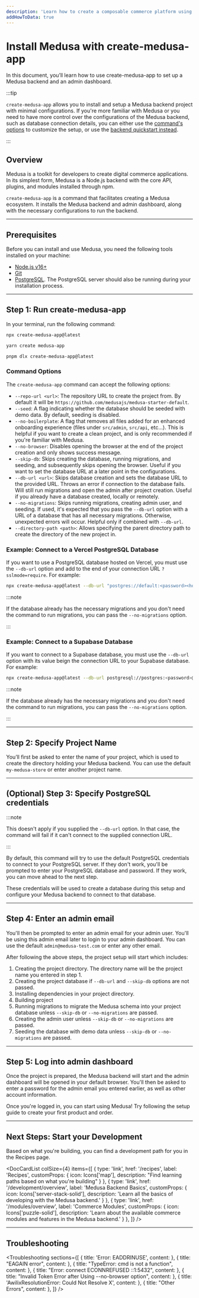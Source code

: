 ```yaml
---
description: 'Learn how to create a composable commerce platform using Medusa. This quickstart guide will help you set up your Medusa backend and the admin dashboard.'
addHowToData: true
---
```



# Install Medusa with create-medusa-app

In this document, you’ll learn how to use create-medusa-app to set up a Medusa backend and an admin dashboard.

:::tip

`create-medusa-app` allows you to install and setup a Medusa backend project with minimal configurations. If you're more familiar with Medusa or you need to have more control over the configurations of the Medusa backend, such as database connection details, you can either use the [command's options](#how-to-create-a-medusa-project) to customize the setup, or use the [backend quickstart instead](./development/backend/install.mdx).

:::

## Overview

Medusa is a toolkit for developers to create digital commerce applications. In its simplest form, Medusa is a Node.js backend with the core API, plugins, and modules installed through npm.

`create-medusa-app` is a command that facilitates creating a Medusa ecosystem. It installs the Medusa backend and admin dashboard, along with the necessary configurations to run the backend.

---

## Prerequisites

Before you can install and use Medusa, you need the following tools installed on your machine:

- [Node.js v16+](./development/backend/prepare-environment.mdx#nodejs)
- [Git](./development/backend/prepare-environment.mdx#git)
- [PostgreSQL](./development/backend/prepare-environment.mdx#postgresql). The PostgreSQL server should also be running during your installation process.

---

## Step 1: Run create-medusa-app

In your terminal, run the following command:

<Tabs groupId="npxyarn" isCodeTabs={true}>
  <TabItem value="npx" label="NPX" default>

  ```bash
  npx create-medusa-app@latest
  ```

  </TabItem>
  <TabItem value="yarn" label="Yarn">

  ```bash
  yarn create medusa-app
  ```

  </TabItem>
  <TabItem value="pnpm" label="pnpm">

  ```bash
  pnpm dlx create-medusa-app@latest
  ```

  </TabItem>
</Tabs>

### Command Options

The `create-medusa-app` command can accept the following options:

- `--repo-url <url>`: The repository URL to create the project from. By default it will be `https://github.com/medusajs/medusa-starter-default`.
- `--seed`: A flag indicating whether the database should be seeded with demo data. By default, seeding is disabled.
- `--no-boilerplate`: A flag that removes all files added for an enhanced onboarding experience (files under `src/admin`, `src/api`, etc...). This is helpful if you want to create a clean project, and is only recommended if you're familiar with Medusa.
- `--no-browser`: Disables opening the browser at the end of the project creation and only shows success message.
- `--skip-db`: Skips creating the database, running migrations, and seeding, and subsequently skips opening the browser. Useful if you want to set the database URL at a later point in the configurations.
- `--db-url <url>`: Skips database creation and sets the database URL to the provided URL. Throws an error if connection to the database fails. Will still run migrations and open the admin after project creation. Useful if you already have a database created, locally or remotely.
- `--no-migrations`: Skips running migrations, creating admin user, and seeding. If used, it's expected that you pass the `--db-url` option with a URL of a database that has all necessary migrations. Otherwise, unexpected errors will occur. Helpful only if combined with `--db-url`.
- `--directory-path <path>`: Allows specifying the parent directory path to create the directory of the new project in.

### Example: Connect to a Vercel PostgreSQL Database

If you want to use a PostgreSQL database hosted on Vercel, you must use the `--db-url` option and add to the end of your connection URL `?sslmode=require`. For example:

```bash
npx create-medusa-app@latest --db-url "postgres://default:<password><host-region>.postgres.vercel-storage.com:5432/verceldb?sslmode=require"
```

:::note

If the database already has the necessary migrations and you don't need the command to run migrations, you can pass the `--no-migrations` option.

:::

### Example: Connect to a Supabase Database

If you want to connect to a Supabase database, you must use the `--db-url` option with its value beign the connection URL to your Supabase database. For example:

```bash
npx create-medusa-app@latest --db-url postgresql://postgres:<password>@<host>.supabase.co:5432/postgres
```

:::note

If the database already has the necessary migrations and you don't need the command to run migrations, you can pass the `--no-migrations` option.

:::

---

## Step 2: Specify Project Name

You’ll first be asked to enter the name of your project, which is used to create the directory holding your Medusa backend. You can use the default `my-medusa-store` or enter another project name.

---

## (Optional) Step 3: Specify PostgreSQL credentials

:::note

This doesn't apply if you supplied the `--db-url` option. In that case, the command will fail if it can't connect to the supplied connection URL.

:::

By default, this command will try to use the default PostgreSQL credentials to connect to your PostgreSQL server. If they don't work, you'll be prompted to enter your PostgreSQL database and password. If they work, you can move ahead to the next step.

These credentials will be used to create a database during this setup and configure your Medusa backend to connect to that database.

---

## Step 4: Enter an admin email

You'll then be prompted to enter an admin email for your admin user. You'll be using this admin email later to login to your admin dashboard. You can use the default `admin@medusa-test.com` or enter any other email.

After following the above steps, the project setup will start which includes:

1. Creating the project directory. The directory name will be the project name you entered in step 1.
2. Creating the project database if `--db-url` and `--skip-db` options are not passed.
3. Installing dependencies in your project directory.
4. Building project
5. Running migrations to migrate the Medusa schema into your project database unless `--skip-db` or `--no-migrations` are passed.
6. Creating the admin user unless `--skip-db` or `--no-migrations` are passed.
7. Seeding the database with demo data unless `--skip-db` or `--no-migrations` are passed.

---

## Step 5: Log into admin dashboard

Once the project is prepared, the Medusa backend will start and the admin dashboard will be opened in your default browser. You'll then be asked to enter a password for the admin email you entered earlier, as well as other account information.

Once you're logged in, you can start using Medusa! Try following the setup guide to create your first product and order.

<Feedback 
   event="survey_create-medusa-app"
   question="Did you set up Medusa successfully?"
   positiveQuestion="Is there anything that should improved?"
   negativeQuestion="Please describe the issue you faced."
/>

---

## Next Steps: Start your Development

Based on what you're building, you can find a development path for you in the Recipes page.

<DocCardList colSize={4} items={[
  {
    type: 'link',
    href: '/recipes',
    label: 'Recipes',
    customProps: {
      icon: Icons['map'],
      description: "Find learning paths based on what you're building"
    }
  },
  {
    type: 'link',
    href: '/development/overview',
    label: 'Medusa Backend Basics',
    customProps: {
      icon: Icons['server-stack-solid'],
      description: 'Learn all the basics of developing with the Medusa backend.'
    }
  },
  {
    type: 'link',
    href: '/modules/overview',
    label: 'Commerce Modules',
    customProps: {
      icon: Icons['puzzle-solid'],
      description: 'Learn about the available commerce modules and features in the Medusa backend.'
    }
  },
]} />

---

## Troubleshooting

<Troubleshooting
  sections={[
    {
      title: 'Error: EADDRINUSE',
      content: <EaddrinuseSection />
    },
    {
      title: "EAGAIN error",
      content: <EagainError />
    },
    {
      title: "TypeError: cmd is not a function",
      content: <TypeErrorSection />
    },
    {
      title: "Error: connect ECONNREFUSED ::1:5432",
      content: <ConnectionErrorSection />
    },
    {
      title: "Invalid Token Error after Using --no-browser option",
      content: <InvalidTokenError />
    },
    {
      title: 'AwilixResolutionError: Could Not Resolve X',
      content: <FreshInstallationSection />
    },
    {
      title: "Other Errors",
      content: <OtherErrorsSection />
    },
  ]}
/>
